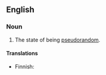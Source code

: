 ==English==

===Noun===
{{en-noun|-}}

# The state of being [[pseudorandom]].

====Translations====
{{trans-top|state of being pseudorandom}}
* Finnish: {{t-|fi|näennäissatunnaisuus}}
{{trans-mid}}
{{trans-bottom}}